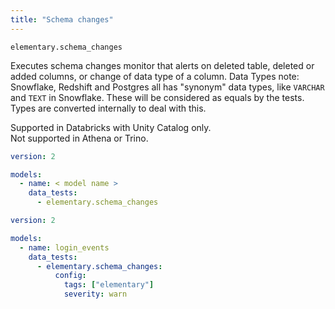 ```yaml
---
title: "Schema changes"
---
```


`elementary.schema_changes`

Executes schema changes monitor that alerts on deleted table, deleted or added columns, or change of data type of a column.
Data Types note: Snowflake, Redshift and Postgres all has "synonym" data types, like `VARCHAR` and `TEXT` in Snowflake. These will be considered as equals by the tests. Types are converted internally to deal with this.

<Info>
  Supported in Databricks with Unity Catalog only. <br/>
  Not supported in Athena or Trino.
</Info>

<RequestExample>

```yml Models
version: 2

models:
  - name: < model name >
    data_tests:
      - elementary.schema_changes
```

```yml Models example
version: 2

models:
  - name: login_events
    data_tests:
      - elementary.schema_changes:
          config:
            tags: ["elementary"]
            severity: warn
```

</RequestExample>
